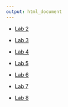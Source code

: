 ```yaml
---
output: html_document
---
```



* [Lab 2](./project/CopyOfts/Lab2.html)

* [Lab 3](./project/CopyOfts/Lab_3TS.html)

* [Lab 4](./project/CopyOfts/Lab4.html)

* [Lab 5](./project/CopyOfts/Lab5.html)

* [Lab 6](./project/CopyOfts/lab6.html)

* [Lab 7](./project/CopyOfts/lab7.html)

* [Lab 8](./project/CopyOfts/lab8.html)

